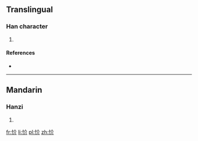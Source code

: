 ==Translingual==

===Han character===
{{Han char|rn=61|rad=心|as=04|sn=7|four=|canj=心人中中 (POLL)|ids=⿰[[忄]][[介]]}}

# {{defn|Han|sort=心04}}

====References====
* {{Han ref|kx=0377.210|dkj=10360|dj=0705.070|hdz=42277.080|uh=5FE6|ud=24550}}

----

==Mandarin==

===Hanzi===
{{cmn-hanzi|pin=[[jiá]] ([[jia2]])|wg=chia<sup>2</sup>}}

# {{defn|lang=cmn|sort=心04}}

[[fr:忦]]
[[li:忦]]
[[pl:忦]]
[[zh:忦]]
